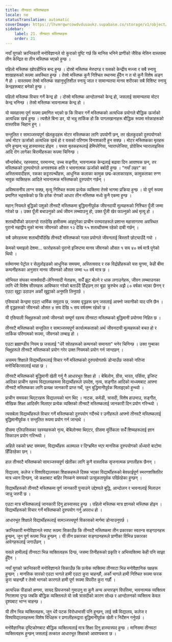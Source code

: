```yaml
---
title: तीनवटा मस्तिष्कहरू
locale: ne
statusTranslation: automatic
coverImage: https://lhvmrqwrcowdvduuaukz.supabase.co/storage/v1/object/public/strapi-uploads/small_cover-educacion-fundamental.webp-2d51a7828a2b1309555be27f7e2a61a0.webp
sidebar:
    label: 21. तीनवटा मस्तिष्कहरू
    order: 21
---
```

नयाँ युगको क्रान्तिकारी मनोविज्ञानले यो कुराको पुष्टि गर्छ कि मानिस भनिने प्राणीको जैविक मेसिन वास्तवमा तीन केन्द्रित वा तीन मस्तिष्क भएको हुन्छ ।

पहिलो मस्तिष्क खोपडीभित्र बन्द हुन्छ । दोस्रो मस्तिष्क मेरुदण्ड र यसको केन्द्रीय मज्जा र सबै स्नायु शाखाहरूको रूपमा अवस्थित हुन्छ । तेस्रो मस्तिष्क कुनै निश्चित स्थानमा हुँदैन न त यो कुनै विशेष अङ्ग नै हो । वास्तवमा तेस्रो मस्तिष्क सहानुभूतिशील स्नायु जाल र सामान्यतया मानव शरीरका सबै विशिष्ट स्नायु केन्द्रहरूबाट बनेको हुन्छ ।

पहिलो मस्तिष्क विचार गर्ने केन्द्र हो । दोस्रो मस्तिष्क आन्दोलनको केन्द्र हो, जसलाई सामान्यतया मोटर केन्द्र भनिन्छ । तेस्रो मस्तिष्क भावनात्मक केन्द्र हो ।

यो व्यवहारमा पूर्ण रूपमा प्रमाणित भएको छ कि विचार गर्ने मस्तिष्कको अत्यधिक प्रयोगले बौद्धिक ऊर्जाको अत्यधिक खर्च हुन्छ । त्यसैले बिना डर, यो भन्नु तार्किक हो कि पागलखानाहरू बौद्धिक रूपमा मरेकाहरूको वास्तविक चिहान हुन् ।

सन्तुलित र सामञ्जस्यपूर्ण खेलकुदहरू मोटर मस्तिष्कका लागि उपयोगी छन्, तर खेलकुदको दुरुपयोगको अर्थ मोटर ऊर्जाको अत्यधिक खर्च हो र यसको परिणाम विनाशकारी हुन सक्छ । मोटर मस्तिष्कका मृतहरू पनि हुन्छन् भन्नु हास्यास्पद होइन । यस्ता मृतकहरूलाई हेमिप्लेगिया, प्याराप्लेजिया, प्रोग्रेसिभ प्यारालाइसिस आदि रोग लागेका बिरामीहरूका रूपमा चिनिन्छ ।

सौन्दर्यबोध, रहस्यवाद, परमानन्द, उच्च सङ्गीत, भावनात्मक केन्द्रलाई बढावा दिन आवश्यक छन्, तर मस्तिष्कको दुरुपयोगले अनावश्यक क्षति र भावनात्मक ऊर्जाको बर्बादी हुन्छ । "नयाँ लहर" का अस्तित्ववादीहरू, रकका कट्टरपन्थीहरू, आधुनिक कलाका कामुक छद्म-कलाकारहरू, कामुकताका रुग्ण भावुक व्यक्तिहरू आदिले भावनात्मक मस्तिष्कको दुरुपयोग गर्छन् ।

अविश्वसनीय लाग्न सक्छ, मृत्यु निश्चित रूपमा प्रत्येक व्यक्तिमा तेस्रो भागमा प्रक्रिया हुन्छ । यो पूर्ण रूपमा प्रमाणित भइसकेको छ कि हरेक रोगको आधार तीन मस्तिष्क मध्ये कुनै एकमा हुन्छ ।

महान् नियमले बुद्धिको पशुको तीनवटै मस्तिष्कमा बुद्धिमानीपूर्वक जीवनदायी मूल्यहरूको निश्चित पूँजी जम्मा गरेको छ । उक्त पूँजी बचाउनुको अर्थ जीवन लम्ब्याउनु हो, उक्त पूँजी खेर फाल्नुको अर्थ मृत्यु हो ।

शताब्दीयौंको डरलाग्दो रातदेखि हामीसम्म आइपुगेका प्राचीन परम्पराहरूले प्रशान्त महासागरमा अवस्थित पुरानो महाद्वीप मुको मानव जीवनको औसत १२ देखि १५ शताब्दीसम्म रहेको दाबी गर्छन् ।

सबै उमेरहरूमा शताब्दीयौंदेखि तीनवटै मस्तिष्कको गलत प्रयोगले जीवनलाई बिस्तारै छोट्याउँदै गयो ।

केमको घमाइलो देशमा... फारोहरूको पुरानो इजिप्टमा मानव जीवनको औसत १ सय ४० वर्ष मात्रै पुगेको थियो ।

वर्तमानमा पेट्रोल र सेलुलोइडको आधुनिक समयमा, अस्तित्ववाद र रक विद्रोहीहरूको यस युगमा, केही बीमा कम्पनीहरूका अनुसार मानव जीवनको औसत जम्मा ५० वर्ष मात्र छ ।

सोभियत संघका मार्क्सवादी-लेनिनवादी नेताहरू, सधैँ झुट बोल्ने र धाक लगाउनेहरू, जीवन लम्ब्याउनका लागि धेरै विशेष सीरमहरू आविष्कार गरेको बताउँदै हिँड्छन् तर बूढा क्रुश्चेभ अझै ८० वर्षका भएका छैनन् र एउटा खुट्टा उठाउन अर्को खुट्टाको अनुमति लिनुपर्छ ।

एसियाको केन्द्रमा एउटा धार्मिक समुदाय छ, जसमा वृद्धहरू छन् जसलाई आफ्नो जवानीको याद पनि छैन । ती वृद्धहरूको जीवनको औसत ४ सय देखि ५ सय वर्षसम्म रहेको छ ।

यी एसियाली भिक्षुहरूको लामो जीवनको सम्पूर्ण रहस्य तीनवटा मस्तिष्कको बुद्धिमानी प्रयोगमा निहित छ ।

तीनवटै मस्तिष्कको सन्तुलित र सामञ्जस्यपूर्ण कार्यात्मकताको अर्थ जीवनदायी मूल्यहरूको बचत हो र तार्किक परिणामको रूपमा, जीवनको लम्बाइ हो ।

एउटा ब्रह्माण्डीय नियम छ जसलाई "धेरै स्रोतहरूको कम्पनको समानता" भनेर चिनिन्छ । उक्त गुम्बाका भिक्षुहरूले तीनवटै मस्तिष्कको प्रयोग गरेर उक्त नियमको प्रयोग गर्न जान्दछन् ।

असमय शिक्षाले विद्यार्थीहरूलाई विचार गर्ने मस्तिष्कको दुरुपयोगतर्फ डोर्‍याउँछ जसको नतिजा मनोचिकित्सालाई थाहा छ ।

तीनवटै मस्तिष्कको बुद्धिमानी खेती गर्नु नै आधारभूत शिक्षा हो । बेबिलोन, ग्रीस, भारत, पर्सिया, इजिप्ट आदिका प्राचीन रहस्य विद्यालयहरूमा विद्यार्थीहरूले उपदेश, नृत्य, सङ्गीत आदिको माध्यमबाट आफ्ना तीनवटै मस्तिष्कका लागि प्रत्यक्ष जानकारी प्राप्त गर्थे, जुन बुद्धिमानीपूर्वक मिलाइएको हुन्थ्यो ।

प्राचीन समयका थिएटरहरू विद्यालयको भाग थिए । नाटक, कमेडी, त्रासदी, विशेष हाउभाउ, सङ्गीत, मौखिक शिक्षा आदिसँग मिलाएर प्रत्येक व्यक्तिको तीनवटै मस्तिष्कलाई जानकारी दिन प्रयोग गरिन्थ्यो ।

त्यसबेला विद्यार्थीहरूले विचार गर्ने मस्तिष्कको दुरुपयोग गर्दैनथे र उनीहरूले आफ्नो तीनवटै मस्तिष्कलाई बुद्धिमानीपूर्वक र सन्तुलित रूपमा प्रयोग गर्न जान्दथे ।

ग्रीसमा एलिउसिसका रहस्यहरूको नृत्य, बेबिलोनमा थिएटर, ग्रीसमा मूर्तिकला सधैँ शिष्यहरूलाई ज्ञान सिकाउन प्रयोग गरिन्थ्यो ।

अहिले रकको भ्रष्ट समयमा, विद्यार्थीहरू अलमल्ल र दिग्भ्रमित भएर मानसिक दुरुपयोगको अँध्यारो बाटोमा हिँडिरहेका छन् ।

हाल तीनवटै मस्तिष्कको सामञ्जस्यपूर्ण खेतीका लागि कुनै वास्तविक सृजनात्मक प्रणालीहरू छैनन् ।

विद्यालय, कलेज र विश्वविद्यालयका शिक्षकहरूले दिक्क भएका विद्यार्थीहरूको बेवफाईपूर्ण स्मरणशक्तितिर मात्र ध्यान दिन्छन्, जो कक्षाबाट बाहिर निस्कने समयको उत्सुकतापूर्वक पर्खिरहेका हुन्छन् ।

विद्यार्थीहरूको तीनवटै मस्तिष्कमा पूर्ण जानकारी पुर्‍याउने उद्देश्यले बुद्धि, आन्दोलन र भावनालाई मिलाउन जान्नु जरुरी छ ।

एउटा मात्र मस्तिष्कलाई जानकारी दिनु हास्यास्पद हुन्छ । पहिलो मस्तिष्क मात्र ज्ञानको मस्तिष्क होइन । विद्यार्थीहरूको विचार गर्ने मस्तिष्कको दुरुपयोग गर्नु अपराध हो ।

आधारभूत शिक्षाले विद्यार्थीहरूलाई सामञ्जस्यपूर्ण विकासको मार्गमा डोर्‍याउनुपर्छ ।

क्रान्तिकारी मनोविज्ञानले स्पष्ट रूपमा सिकाउँछ कि तीनवटै मस्तिष्कमा तीन प्रकारका स्वतन्त्र सङ्गठनहरू हुन्छन्, जुन पूर्ण रूपमा भिन्न हुन्छन् । यी तीन प्रकारका सङ्गठनहरूले प्राणीका विभिन्न प्रकारका आवेगहरूलाई जगाउँछन् ।

यसले हामीलाई तीनवटा भिन्न व्यक्तित्वहरू दिन्छ, जसमा तिनीहरूको प्रकृति र अभिव्यक्तिमा केही पनि साझा हुँदैन ।

नयाँ युगको क्रान्तिकारी मनोविज्ञानले सिकाउँछ कि प्रत्येक व्यक्तिमा तीनवटा भिन्न मनोवैज्ञानिक पक्षहरू हुन्छन् । मानसिक सारको एउटा भागले हामी एउटा कुरा चाहन्छौं, अर्को भागले हामी निश्चित रूपमा फरक कुरा चाहन्छौं र तेस्रो भागको कारणले हामी पूर्ण रूपमा विपरीत कुरा गर्छौं ।

अत्यधिक पीडाको क्षणमा, सायद प्रियजनको गुमाउनु वा कुनै अन्य अन्तरङ्ग विपत्तिमा, भावनात्मक व्यक्तित्व निराशामा पुग्छ जबकि बौद्धिक व्यक्तित्वले यो सबै त्रासदीको कारण सोध्छ र आन्दोलनको व्यक्तित्व केवल दृश्यबाट भाग्न चाहन्छ ।

यी तीन भिन्न व्यक्तित्वहरू, जुन धेरै पटक विरोधाभासी पनि हुन्छन्, लाई सबै विद्यालय, कलेज र विश्वविद्यालयहरूमा विशेष विधिहरू र प्रणालीहरूद्वारा बुद्धिमानीपूर्वक खेती र निर्देशन गर्नुपर्छ ।

मनोवैज्ञानिक दृष्टिकोणबाट बौद्धिक व्यक्तित्वलाई मात्र शिक्षा दिनु हास्यास्पद हुन्छ । मानिसमा तीनवटा व्यक्तित्वहरू हुन्छन् जसलाई तत्काल आधारभूत शिक्षाको आवश्यकता छ ।

